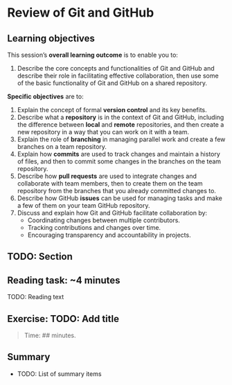 # Review of Git and GitHub {#sec-git-and-github}

<!-- TODO: Add an introduction here -->

## Learning objectives

This session’s **overall learning outcome** is to enable you to:

1.  Describe the core concepts and functionalities of Git and GitHub and
    describe their role in facilitating effective collaboration, then use
    some of the basic functionality of Git and GitHub on a shared repository.

**Specific objectives** are to:

1.  Explain the concept of formal **version control** and its key
    benefits.
2.  Describe what a **repository** is in the context of Git and GitHub,
    including the difference between **local** and **remote**
    repositories, and then create a new repository in a way that you
    can work on it with a team.
3.  Explain the role of **branching** in managing parallel work and 
		create a few branches on a team repository.
4.  Explain how **commits** are used to track changes and maintain a
    history of files, and then to commit some changes in the branches
    on the team repository.
5.  Describe how **pull requests** are used to integrate changes and
    collaborate with team members, then to create them on the team 
    repository from the branches that you already committed changes to. 
6.  Describe how GitHub **issues** can be used for managing tasks and 
		make a few of them on your team GitHub repository.
7.  Discuss and explain how Git and GitHub facilitate collaboration by:
    -   Coordinating changes between multiple contributors.
    -   Tracking contributions and changes over time.
    -   Encouraging transparency and accountability in projects.

## TODO: Section

::: callout-note
## Reading task: \~4 minutes

TODO: Reading text
:::

## Exercise: TODO: Add title

> Time: \## minutes.

## Summary

-   TODO: List of summary items